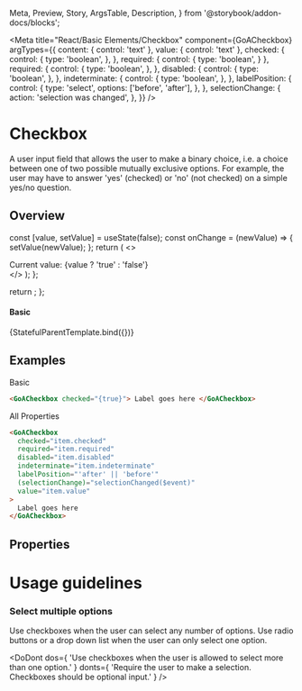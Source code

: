   Meta,
  Preview,
  Story,
  ArgsTable,
  Description,
} from '@storybook/addon-docs/blocks';


<Meta title="React/Basic Elements/Checkbox"
  component={GoACheckbox}
  argTypes={{
    content: { control: 'text' },
    value: { control: 'text' },
    checked: {
      control: {
        type: 'boolean',
      },
    },
    required: {
      control: {
        type: 'boolean',
      }
    },
    required: {
      control: {
        type: 'boolean',
      },
    },
    disabled: {
      control: {
        type: 'boolean',
      },
    },
    indeterminate: {
      control: {
        type: 'boolean',
      },
    },
    labelPosition: {
      control: {
        type: 'select',
        options: ['before', 'after'],
      },
    },
    selectionChange: {
      action: 'selection was changed',
    },
  }}
/>

# Checkbox

A user input field that allows the user to make a binary choice, i.e. a choice between one of two possible mutually exclusive options. For example, the user may have to answer 'yes' (checked) or 'no' (not checked) on a simple yes/no question.

## Overview

  const [value, setValue] = useState(false);
  const onChange = (newValue) => {
    setValue(newValue);
  };
  return (
    <>
      <GoACheckbox
        selectionChange={onChange}
        checked={value}
        value={99}
        content="check me"
      />
      <div>Current value: {value ? 'true' : 'false'} </div>
    </>
  );
};

  return <StatefulParent />;
};

#### Basic

<Canvas>
  <Story
    name="Basic"
    height={200}
    args={{
      checked: false,
      required: false,
      disabled: false,
      indeterminate: false,
      labelPosition: 'after',
      content: 'Checkbox 1',
    }}
  >
    {StatefulParentTemplate.bind({})}
  </Story>
</Canvas>

## Examples

Basic

```html
<GoACheckbox checked="{true}"> Label goes here </GoACheckbox>
```

All Properties

```html
<GoACheckbox
  checked="item.checked"
  required="item.required"
  disabled="item.disabled"
  indeterminate="item.indeterminate"
  labelPosition="'after' || 'before'"
  (selectionChange)="selectionChanged($event)"
  value="item.value"
>
  Label goes here
</GoACheckbox>
```

## Properties

<Description of={GoACheckbox} />
<ArgsTable of={GoACheckbox} />

# Usage guidelines

### Select multiple options

Use checkboxes when the user can select any number of options. Use radio buttons or a drop down list when the user can only select one option.

<DoDont
  dos={
    'Use checkboxes when the user is allowed to select more than one option.'
  }
  donts={
    'Require the user to make a selection. Checkboxes should be optional input.'
  }
/>
